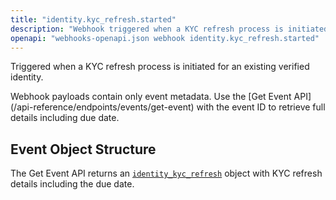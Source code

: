 ```yaml
---
title: "identity.kyc_refresh.started"
description: "Webhook triggered when a KYC refresh process is initiated"
openapi: "webhooks-openapi.json webhook identity.kyc_refresh.started"
---
```


Triggered when a KYC refresh process is initiated for an existing verified identity.

<Note>
Webhook payloads contain only event metadata. Use the [Get Event API](/api-reference/endpoints/events/get-event) with the event ID to retrieve full details including due date.
</Note>

## Event Object Structure

The Get Event API returns an [`identity_kyc_refresh`](/api-reference/events/identity-kyc-refresh-object) object with KYC refresh details including the due date.

